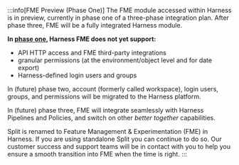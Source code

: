 
:::info[FME Preview (Phase One)]
The FME module accessed within Harness is in preview, currently in phase one of a three-phase integration plan. After phase three, FME will be a fully integrated Harness module.

**In [phase one](https://www.harness.io/split-fme-preview-differences), Harness FME does not yet support:**
* <span class={props.ApiInfoHighlight}> API HTTP access and FME third-party integrations</span>
* <span class={props.AdminInfoHighlight}>granular permissions (at the environment/object level and for date export)</span>
* Harness-defined login users and groups

In (future) phase two, account (formerly called workspace), login users, groups, and permissions will be migrated to the Harness platform.

In (future) phase three, FME will integrate seamlessly with Harness Pipelines and Policies, and switch on other _better together_ capabilities.

Split is renamed to Feature Management & Experimentation (FME) in Harness. If you are using standalone Split you can continue to do so. Our customer success and support teams will be in contact with you to help you ensure a smooth transition into FME when the time is right.
:::